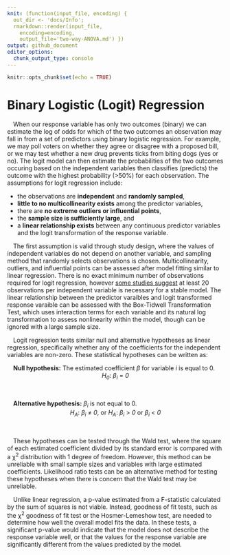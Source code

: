 ```yaml
---
knit: (function(input_file, encoding) {
  out_dir <- 'docs/Info';
  rmarkdown::render(input_file,
    encoding=encoding,
    output_file='two-way-ANOVA.md') })
output: github_document
editor_options:
  chunk_output_type: console
---
```


```r
knitr::opts_chunk$set(echo = TRUE)
```

# Binary Logistic (Logit) Regression

&emsp;When our response variable has only two outcomes (binary) we can estimate the log of odds for which of the two outcomes an observation may fall in from a set of predictors using binary logistic regression.  For example, we may poll voters on whether they agree or disagree with a proposed bill, or we may test whether a new drug prevents ticks from biting dogs (yes or no).  The logit model can then estimate the probabilities of the two outcomes occuring based on the independent variables then classifies (predicts) the outcome with the highest probability (>50%) for each observation.  The assumptions for logit regression include:

* the observations are **independent** and **randomly sampled**,
* **little to no multicollinearity exists** among the predictor variables,
* there are **no extreme outliers or influential points**, 
* the **sample size is sufficiently large**, and
* a **linear relationship exists** between any continuous predictor variables and the logit transformation of the response variable.

&emsp;The first assumption is valid through study design, where the values of independent variables do not depend on another variable, and sampling method that randomly selects observations is chosen.  Multicollinearity, outliers, and influential points can be assessed after model fitting similar to linear regression.  There is no exact minimum number of observations required for logit regression, however [some studies suggest](https://bmcmedresmethodol.biomedcentral.com/articles/10.1186/1471-2288-14-137) at least 20 observations per independent variable is necessary for a stable model.  The linear relationship between the predictor varaibles and logit transformed response varaible can be assessed with the Box-Tidwell Transformation Test, which uses interaction terms for each variable and its natural log transformation to assess nonlinearity within the model, though can be ignored with a large sample size.

&emsp;Logit regression tests similar null and alternative hypotheses as linear regression, specifically whether any of the coefficients for the independent variables are non-zero.  These statistical hypotheses can be written as:

&emsp;**Null hypothesis:** The estimated coefficient <i>&beta;</i> for variable *i* is equal to 0.
&nbsp;
<center><i>H<sub>0</sub></i>:<i> &#946;<sub>i</sub> </i>=<i> 0</i></center>
&nbsp;

&emsp;**Alternative hypothesis:** <i>&beta;<sub>i</sub></i> is not equal to 0.
&nbsp;
<center><i>H<sub>A</sub></i>:<i> &#946;<sub>i</sub> </i>&#8800;<i> 0</i>, or<i> H<sub>A</sub></i>:<i> &#946;<sub>i</sub> </i>&gt;<i> 0 </i>or<i> &#946;<sub>i</sub> </i>&lt;<i> 0</i></center>
&nbsp;

&emsp;These hypotheses can be tested through the Wald test, where the square of each estimated coefficient divided by its standard error is compared with a &chi;<sup>2</sup> distribution with 1 degree of freedom.  However, this method can be unreliable with small sample sizes and variables with large estimated coefficients.  Likelihood ratio tests can be an alternative method for testing these hypotheses when there is concern that the Wald test may be unreliable.

&emsp;Unlike linear regression, a p-value estimated from a F-statistic calculated by the sum of squares is not viable.  Instead, goodness of fit tests, such as the &chi;<sup>2</sup> goodness of fit test or the Hosmer-Lemeshow test, are needed to determine how well the overall model fits the data.  In these tests, a significant p-value would indicate that the model does not describe the response variable well, or that the values for the response variable are significantly different from the values predicted by the model.